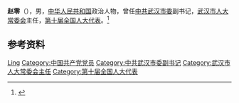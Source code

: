 '''赵零'''（{{bd|？|}}），男，[[中华人民共和国|中华人民共和国]]政治人物，曾任[[中共武汉市委|中共武汉市委]]副书记，[[武汉市人大常委会|武汉市人大常委会]]主任，[[第十届全国人大代表|第十届全国人大代表]]。<ref>{{Cite web|title=李宪生当选武汉市长 赵零当选武汉人大常委会主任|url=https://www.cctv.com/special/964/-1/77564.html|accessdate=2020-08-10|work=新华网|archive-date=2004-12-05|archive-url=https://web.archive.org/web/20041205164803/http://www.cctv.com/special/964/-1/77564.html|dead-url=no}}</ref>

== 参考资料 ==
{{reflist}}

{{中国人物小作品}}

{{Authority control}}
{{DEFAULTSORT:Zhao赵}}
[[Category:赵姓|Ling]]
[[Category:中国共产党党员|Category:中国共产党党员]]
[[Category:中共武汉市委副书记|Category:中共武汉市委副书记]]
[[Category:武汉市人大常委会主任|Category:武汉市人大常委会主任]]
[[Category:第十届全国人大代表|Category:第十届全国人大代表]]